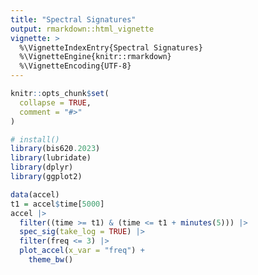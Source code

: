 ```yaml
---
title: "Spectral Signatures"
output: rmarkdown::html_vignette
vignette: >
  %\VignetteIndexEntry{Spectral Signatures}
  %\VignetteEngine{knitr::rmarkdown}
  %\VignetteEncoding{UTF-8}
---
```


```r
knitr::opts_chunk$set(
  collapse = TRUE,
  comment = "#>"
)
```

```r
# install()
library(bis620.2023)
library(lubridate)
library(dplyr)
library(ggplot2)

data(accel)
t1 = accel$time[5000]
accel |> 
  filter((time >= t1) & (time <= t1 + minutes(5))) |>
  spec_sig(take_log = TRUE) |>
  filter(freq <= 3) |>
  plot_accel(x_var = "freq") +
    theme_bw()
  
```

